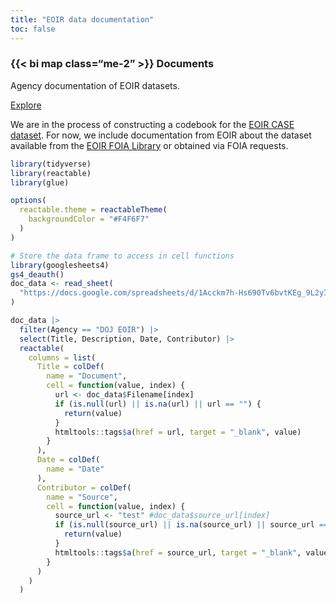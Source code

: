 ```yaml
---
title: "EOIR data documentation"
toc: false
---
```


::: {.grid}

::: {.g-col-12 .g-col-md-4 .g-col-lg-4}

### {{< bi map class="me-2" >}} Documents

Agency documentation of EOIR datasets. 

[Explore](/docs/eoir/documents.html){.btn-action-primary .btn-action .btn .btn-outline-primary .btn-sm role="button"} 

:::

:::

We are in the process of constructing a codebook for the [EOIR CASE dataset](/data/eoir.html). For now, we include documentation from EOIR about the dataset available from the [EOIR FOIA Library](https://www.justice.gov/eoir/foia-library-0) or obtained via FOIA requests.

<!-- - [EOIR CASE dataset codebook](https://www.justice.gov/eoir/page/file/eoir-case-data-code-key/download)

- [Manual for Uniform Docketing System](https://ucla.box.com/shared/static/e78zuf012aqdsuolltn02cexfttgswrk.pdf) (system underlying the CASE dataset)

- [Training materials and agency documentation of the CASE dataset](https://ucla.box.com/shared/static/oa7kqg5xodl5j5ywrwshi2412hg09e0a.zip). Obtained by ACLU of Southern California via [FOIA request](https://www.aclusocal.org/en/release-foia-documents-related-eoir-databases). -->

```r
library(tidyverse)
library(reactable)
library(glue)

options(
  reactable.theme = reactableTheme(
    backgroundColor = "#F4F6F7"
  )
)

# Store the data frame to access in cell functions
library(googlesheets4)
gs4_deauth()
doc_data <- read_sheet(
  "https://docs.google.com/spreadsheets/d/1Acckm7h-Hs690Tv6bvtKEg_9L2yITqp0QqN5hN2dhWw/edit?gid=0#gid=0"
)

doc_data |>
  filter(Agency == "DOJ EOIR") |>
  select(Title, Description, Date, Contributor) |>
  reactable(
    columns = list(
      Title = colDef(
        name = "Document",
        cell = function(value, index) {
          url <- doc_data$Filename[index]
          if (is.null(url) || is.na(url) || url == "") {
            return(value)
          }
          htmltools::tags$a(href = url, target = "_blank", value)
        }
      ),
      Date = colDef(
        name = "Date"
      ),
      Contributor = colDef(
        name = "Source",
        cell = function(value, index) {
          source_url <- "test" #doc_data$source_url[index]
          if (is.null(source_url) || is.na(source_url) || source_url == "") {
            return(value)
          }
          htmltools::tags$a(href = source_url, target = "_blank", value)
        }
      )
    )
  )
```